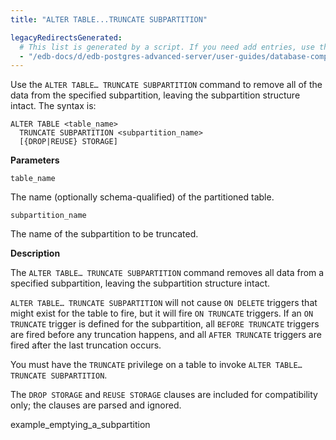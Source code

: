 ```yaml
---
title: "ALTER TABLE...TRUNCATE SUBPARTITION"

legacyRedirectsGenerated:
  # This list is generated by a script. If you need add entries, use the `legacyRedirects` key.
  - "/edb-docs/d/edb-postgres-advanced-server/user-guides/database-compatibility-table-partitioning-guide/13/alter_table_truncate_subpartition.html"
---
```


<div id="alter_table_truncate_subpartition" class="registered_link"></div>

Use the `ALTER TABLE… TRUNCATE SUBPARTITION` command to remove all of the data from the specified subpartition, leaving the subpartition structure intact. The syntax is:

```text
ALTER TABLE <table_name>
  TRUNCATE SUBPARTITION <subpartition_name>
  [{DROP|REUSE} STORAGE]
```

**Parameters**

`table_name`

 The name (optionally schema-qualified) of the partitioned table.

`subpartition_name`

 The name of the subpartition to be truncated.

**Description**

The `ALTER TABLE… TRUNCATE SUBPARTITION` command removes all data from a specified subpartition, leaving the subpartition structure intact.

`ALTER TABLE… TRUNCATE SUBPARTITION` will not cause `ON DELETE` triggers that might exist for the table to fire, but it will fire `ON TRUNCATE` triggers. If an `ON TRUNCATE` trigger is defined for the subpartition, all `BEFORE TRUNCATE` triggers are fired before any truncation happens, and all `AFTER TRUNCATE` triggers are fired after the last truncation occurs.

You must have the `TRUNCATE` privilege on a table to invoke `ALTER TABLE… TRUNCATE SUBPARTITION`.

The `DROP STORAGE` and `REUSE STORAGE` clauses are included for compatibility only; the clauses are parsed and ignored.

<div class="toctree" maxdepth="3">

example_emptying_a_subpartition

</div>
